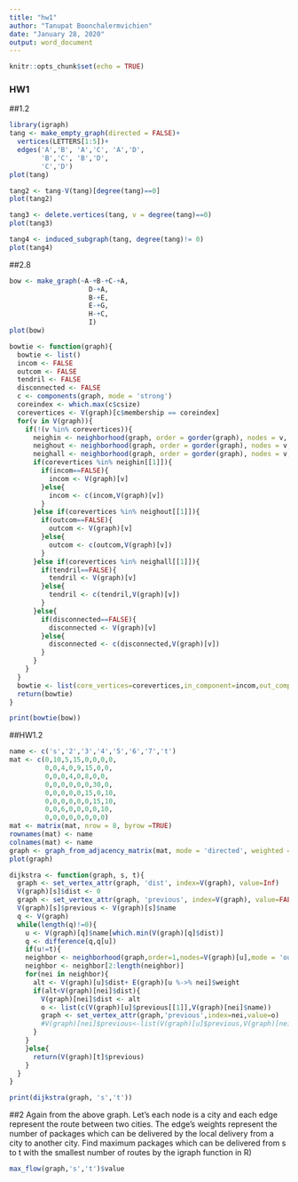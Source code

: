 ```yaml
---
title: "hw1"
author: "Tanupat Boonchalermvichien"
date: "January 28, 2020"
output: word_document
---
```


```r
knitr::opts_chunk$set(echo = TRUE)
```

### HW1


##1.2
```r
library(igraph)
tang <- make_empty_graph(directed = FALSE)+
  vertices(LETTERS[1:5])+
  edges('A','B', 'A','C', 'A','D',
        'B','C', 'B','D',
        'C','D')
plot(tang)

tang2 <- tang-V(tang)[degree(tang)==0]
plot(tang2)

tang3 <- delete.vertices(tang, v = degree(tang)==0)
plot(tang3)

tang4 <- induced_subgraph(tang, degree(tang)!= 0)
plot(tang4)
```

##2.8  

```r
bow <- make_graph(~A-+B-+C-+A,
                    D-+A,
                    B-+E,
                    E-+G,
                    H-+C,
                    I)
plot(bow)
```
```r
bowtie <- function(graph){
  bowtie <- list()
  incom <- FALSE
  outcom <- FALSE
  tendril <- FALSE
  disconnected <- FALSE
  c <- components(graph, mode = 'strong')
  coreindex <- which.max(c$csize)
  corevertices <- V(graph)[c$membership == coreindex]
  for(v in V(graph)){
    if(!(v %in% corevertices)){
      neighin <- neighborhood(graph, order = gorder(graph), nodes = v, mode = 'out')
      neighout <- neighborhood(graph, order = gorder(graph), nodes = v, mode = 'in')
      neighall <- neighborhood(graph, order = gorder(graph), nodes = v, mode = 'all')
      if(corevertices %in% neighin[[1]]){
        if(incom==FALSE){
          incom <- V(graph)[v]
        }else{
          incom <- c(incom,V(graph)[v])
        }
      }else if(corevertices %in% neighout[[1]]){
        if(outcom==FALSE){
          outcom <- V(graph)[v]
        }else{
          outcom <- c(outcom,V(graph)[v])
        }
      }else if(corevertices %in% neighall[[1]]){
        if(tendril==FALSE){
          tendril <- V(graph)[v]
        }else{
          tendril <- c(tendril,V(graph)[v])
        }
      }else{
        if(disconnected==FALSE){
          disconnected <- V(graph)[v]
        }else{
          disconnected <- c(disconnected,V(graph)[v])
        }
      }
    }
  }
  bowtie <- list(core_vertices=corevertices,in_component=incom,out_component=outcom,tendril=tendril,disconnected=disconnected)
  return(bowtie)
}

print(bowtie(bow))
```

##HW1.2
```r
name <- c('s','2','3','4','5','6','7','t')
mat <- c(0,10,5,15,0,0,0,0,
         0,0,4,0,9,15,0,0,
         0,0,0,4,0,8,0,0,
         0,0,0,0,0,0,30,0,
         0,0,0,0,0,15,0,10,
         0,0,0,0,0,0,15,10,
         0,0,6,0,0,0,0,10,
         0,0,0,0,0,0,0,0)
mat <- matrix(mat, nrow = 8, byrow =TRUE)
rownames(mat) <- name
colnames(mat) <- name
graph <- graph_from_adjacency_matrix(mat, mode = 'directed', weighted = TRUE)
plot(graph)
```
```r
dijkstra <- function(graph, s, t){
  graph <- set_vertex_attr(graph, 'dist', index=V(graph), value=Inf)
  V(graph)[s]$dist <- 0 
  graph <- set_vertex_attr(graph, 'previous', index=V(graph), value=FALSE)
  V(graph)[s]$previous <- V(graph)[s]$name
  q <- V(graph)
  while(length(q)!=0){
    u <- V(graph)[q]$name[which.min(V(graph)[q]$dist)]
    q <- difference(q,q[u])
    if(u!=t){
    neighbor <- neighborhood(graph,order=1,nodes=V(graph)[u],mode = 'out')[[1]]$name
    neighbor <- neighbor[2:length(neighbor)]
    for(nei in neighbor){
      alt <- V(graph)[u]$dist+ E(graph)[u %->% nei]$weight
      if(alt<V(graph)[nei]$dist){
        V(graph)[nei]$dist <- alt
        o <- list(c(V(graph)[u]$previous[[1]],V(graph)[nei]$name))
        graph <- set_vertex_attr(graph,'previous',index=nei,value=o)
        #V(graph)[nei]$previous<-list(V(graph)[u]$previous,V(graph)[nei]$name)
      }
    }
    }else{
      return(V(graph)[t]$previous)
    }
  }
}

print(dijkstra(graph, 's','t'))
```

##2 Again from the above graph. Let’s each node is a city and each edge represent the route between two cities. The edge’s weights represent the number of packages which can be delivered by the local delivery from a city to another city. Find maximum packages which can be delivered from s to t with the smallest number of routes by the igraph function in R)
```r
max_flow(graph,'s','t')$value

```
